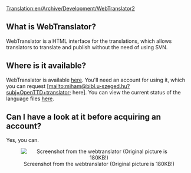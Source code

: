 [[Translation:en/Archive/Development/WebTranslator2]]
== What is WebTranslator? ==
WebTranslator is a HTML interface for the translations, which allows translators to translate and publish without the need of using SVN.

== Where is it available? ==
WebTranslator is available [http://translator.openttd.org/ here]. You'll need an account for using it, which you can request [mailto:&#x6d;&#105;&#x68;&#x61;&#109;&#x40;&#98;&#105;&#x62;&#108;&#46;&#117;&#x2d;&#115;&#x7a;&#x65;&#x67;&#101;&#x64;&#x2e;&#x68;&#x75;&#63;&#x73;&#x75;&#98;&#106;&#x3d;&#79;&#x70;&#x65;&#110;&#x54;&#x54;&#x44;&#x2b;&#116;&#x72;&#97;&#110;&#x73;&#108;&#97;&#116;&#x6f;&#x72; here]. You can view the current status of the language files [http://translator.openttd.org/checklangfiles.php here].

== Can I have a look at it before acquiring an account? ==
Yes, you can.
<center>[[File:en/Archive/Development/Screenshot01.png|thumb|center|Screenshot from the webtranslator (Original picture is 180KB!)]]</center>